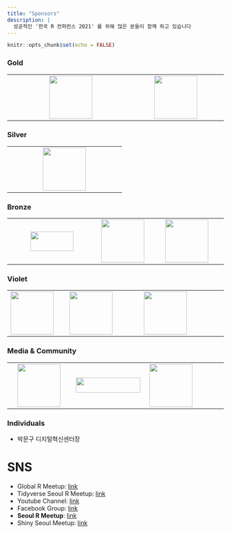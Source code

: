 ```yaml
---
title: "Sponsors"
description: |
  성공적인 '한국 R 컨퍼런스 2021' 를 위해 많은 분들이 함께 하고 있습니다
---
```


```r
knitr::opts_chunk$set(echo = FALSE)
```

### Gold

|     |                                                                                             |     |                                                                    |     |
|-----|:-------------------------------------------------------------------------------------------:|-----|:------------------------------------------------------------------:|-----|
|     | [![](fig/R_Consortium-logo-vertical-color.png){width="100"}](https://www.r-consortium.org/) |     | [![](fig/wanted_logo.jpg){width="100"}](https://www.wanted.co.kr/) |     |

### Silver

|     |     |                                                             |     |     |
|-----|-----|:-----------------------------------------------------------:|-----|-----|
|     |     | [![](fig/nipa_logo.jpg){width="100"}](https://www.nipa.kr/) |     |     |

### Bronze

|     |                                                                             |                                                                      |                                                              |     |
|-----|:---------------------------------------------------------------------------:|:--------------------------------------------------------------------:|:------------------------------------------------------------:|-----|
|     | [![](fig/begas_logo.png){width="100" height="45"}](http://www.begas.co.kr/) | [![](fig/intree_logo.jpg){width="100"}](http://www.intreeforum.org/) | [![](fig/openup_logo.png){width="100"}](https://www.oss.kr/) |     |

### Violet

|                                                          |                                                                   |     |                                                                           |     |
|----------------------------------------------------------|-------------------------------------------------------------------|-----|---------------------------------------------------------------------------|-----|
| [![](fig/dacon-logo.png){width="100"}](https://dacon.io) | [![](fig/jpub-logo.jpeg){width="100"}](https://jpub.tistory.com/) |     | [![](fig/insight_logo.jpg){width="100"}](https://blog.insightbook.co.kr/) |     |

### Media & Community

|     |                                                                |                                                                               |                                                                              |     |
|-----|----------------------------------------------------------------|-------------------------------------------------------------------------------|------------------------------------------------------------------------------|-----|
|     | [![](fig/hani_logo.jpg){width="100"}](https://www.hani.co.kr/) | [![](fig/it_chosun_logo.png){width="150" height="35"}](http://it.chosun.com/) | [![](fig/datayanolja_logo.png){width="100"}](https://datayanolja.github.io/) |     |

### Individuals

-   박문구 디지털혁신센터장 ![](fig/kpmg_logo.jpg){width="56" height="15"}

# SNS

-   Global R Meetup: [link](https://benubah.github.io/r-community-explorer/rugs.html)
-   Tidyverse Seoul R Meetup: [link](https://tidyverse-korea.github.io/seoul-R/)
-   Youtube Channel: [link](https://www.youtube.com/channel/UCW-epmIvjBEhhVXw_F0Nqbw)
-   Facebook Group: [link](https://www.facebook.com/groups/tidyverse)
-   **Seoul R Meetup**: [link](https://www.meetup.com/seoul-r-meetup)
-   Shiny Seoul Meetup: [link](https://github.com/shinykorea/Meetup)
